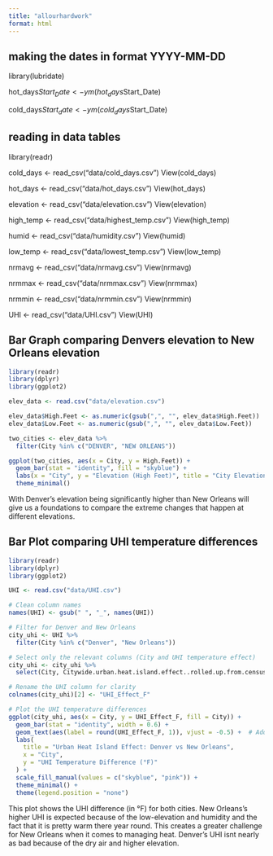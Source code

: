 ```yaml
---
title: "allourhardwork"
format: html
---
```


## making the dates in format YYYY-MM-DD
library(lubridate)

hot_days$Start_Date <- ym(hot_days$Start_Date)

cold_days$Start_date <- ym(cold_days$Start_Date)


## reading in data tables 
library(readr) 

cold_days <- read_csv("data/cold_days.csv")
View(cold_days)

hot_days <- read_csv("data/hot_days.csv")
View(hot_days)

elevation <- read_csv("data/elevation.csv")
View(elevation)

high_temp <- read_csv("data/highest_temp.csv")
View(high_temp)

humid <- read_csv("data/humidity.csv")
View(humid)

low_temp <- read_csv("data/lowest_temp.csv")
View(low_temp)

nrmavg <- read_csv("data/nrmavg.csv")
View(nrmavg)

nrmmax <- read_csv("data/nrmmax.csv")
View(nrmmax)

nrmmin <- read_csv("data/nrmmin.csv")
View(nrmmin)

UHI <- read_csv("data/UHI.csv")
View(UHI)


## Bar Graph comparing Denvers elevation to New Orleans elevation
```r
library(readr)
library(dplyr)
library(ggplot2)

elev_data <- read.csv("data/elevation.csv")

elev_data$High.Feet <- as.numeric(gsub(",", "", elev_data$High.Feet))
elev_data$Low.Feet <- as.numeric(gsub(",", "", elev_data$Low.Feet))

two_cities <- elev_data %>%
  filter(City %in% c("DENVER", "NEW ORLEANS"))

ggplot(two_cities, aes(x = City, y = High.Feet)) +
  geom_bar(stat = "identity", fill = "skyblue") +
  labs(x = "City", y = "Elevation (High Feet)", title = "City Elevation Comparison") +
  theme_minimal()
```
With Denver's elevation being significantly higher than New Orleans will give us a foundations to compare the extreme changes that happen at different elevations. 


## Bar Plot comparing UHI temperature differences 
```r
library(readr)
library(dplyr)
library(ggplot2)

UHI <- read.csv("data/UHI.csv")

# Clean column names
names(UHI) <- gsub(" ", "_", names(UHI))

# Filter for Denver and New Orleans
city_uhi <- UHI %>%
  filter(City %in% c("Denver", "New Orleans"))

# Select only the relevant columns (City and UHI temperature effect)
city_uhi <- city_uhi %>%
  select(City, Citywide.urban.heat.island.effect..rolled.up.from.census.tract.data..weighted.by.area..in.degrees.F.)

# Rename the UHI column for clarity
colnames(city_uhi)[2] <- "UHI_Effect_F"

# Plot the UHI temperature differences
ggplot(city_uhi, aes(x = City, y = UHI_Effect_F, fill = City)) +
  geom_bar(stat = "identity", width = 0.6) +
  geom_text(aes(label = round(UHI_Effect_F, 1)), vjust = -0.5) +  # Add value labels above bars
  labs(
    title = "Urban Heat Island Effect: Denver vs New Orleans",
    x = "City",
    y = "UHI Temperature Difference (°F)"
  ) +
  scale_fill_manual(values = c("skyblue", "pink")) +
  theme_minimal() +
  theme(legend.position = "none")
```
This plot shows the UHI difference (in °F) for both cities. New Orleans's higher UHI is expected because of the low-elevation and humidity and the fact that it is pretty warm there year round. This creates a greater challenge for New Orleans when it comes to managing heat. Denver's UHI isnt nearly as bad because of the dry air and higher elevation. 



